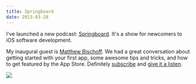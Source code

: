 ```yaml
---
title: Springboard
date: 2013-03-28
---
```



I've launched a new podcast: [Springboard](http://springboardshow.com). It's a show for newcomers to iOS software development.

My inaugural guest is [Matthew Bischoff](http://twitter.com/mb). We had a great conversation about getting started with your first app, some awesome tips and tricks, and how to get featured by the App Store. Definitely [subscribe](http://springboardshow.com/?format=rss) and [give it a listen](http://springboardshow.com/episodes/1).

 ![](./F847B3DBB6ED4A29AE133D64C418300E.jpg)
  